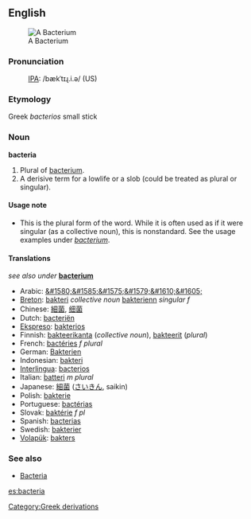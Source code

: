 ==English==
[[Image:Bacteria.gif|thumb|A Bacterium]]
===Pronunciation===
:[[International Phonetic Alphabet|IPA]]: /bækˈtɪɻ.i.ə/ (US)
===Etymology===
Greek ''bacterios'' small stick
===Noun=== 
'''bacteria'''

#Plural of [[bacterium]].
#A derisive term for a lowlife or a slob (could be treated as plural or singular).

====Usage note====
*This is the plural form of the word.  While it is often used as if it were singular (as a collective noun), this is nonstandard.  See the usage examples under ''[[bacterium]]''.

<!--is there any point in having translations on this page?-->

==== Translations ====
''see also under'' '''[[bacterium]]'''
*Arabic: [[&#1580;&#1585;&#1575;&#1579;&#1610;&#1605;]]
*[[Breton]]: [[bakteri]] ''collective noun'' [[bakterienn]] ''singular f''
*Chinese: [[細菌]], [[细菌]]
*Dutch: [[bacteriën]]
*[[Ekspreso]]: [[bakterios]]
*Finnish: [[bakteerikanta]] (''collective noun''), [[bakteerit]] (''plural'')
*French: [[bactéries]] ''f plural''
*German: [[Bakterien]] 
*Indonesian: [[bakteri]] 
*[[Interlingua]]: [[bacterios]] 
*Italian: [[batteri]] ''m plural''
*Japanese: [[細菌]] ([[さいきん]], saikin) 
*Polish: [[bakterie]]
*Portuguese: [[bactérias]] 
*Slovak: [[baktérie]] ''f pl''
*Spanish: [[bacterias]]
*Swedish: [[bakterier]]
*[[Volapük]]: [[bakters]]
[[Category:Greek derivations]]
===See also===
*[[Bacteria]]

[[es:bacteria]]